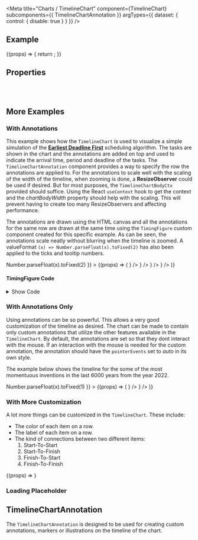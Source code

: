 
<Meta
  title="Charts /  TimelineChart"
  component={TimelineChart}
  subcomponents={{ TimelineChartAnnotation }}
  argTypes={{
    dataset: {
      control: { disable: true }
    }
  }}
/>

<DocsHeader />

## Example

<Canvas withToolbar>
  <Story
    name="Default"
    args={{
      dataset: dummyDiscreteDataSet,
      totalDuration: 36,
      isDiscrete: true,
      start: 1,
      showTooltip: true,
      showConnection: true
    }}
  >
    {(props) => {
      return <TimelineChart {...props} />;
    }}
  </Story>
</Canvas>

## Properties

<ArgsTable story="Default" />

<br />
<br />

## More Examples

### With Annotations

This example shows how the `TimelineChart` is used to visualize a simple simulation of the
[<b>Earliest Deadline First</b>](https://en.wikipedia.org/wiki/Earliest_deadline_first_scheduling) scheduling
algorithm. The tasks are shown in the chart and the annotations are added on top and used to indicate the
arrival time, period and deadline of the tasks. The `TimelineChartAnnotation` component provides a way to specify the row
the annotations are applied to. For the annotations to scale well with the scaling of the width of the timeline, when
zooming is done, a **ResizeObserver** could be used if desired. But for most purposes, the `TimelineChartBodyCtx` provided
should suffice. Using the React `useContext` hook to get the context and the _chartBodyWidth_ property should help with
the scaling. This will prevent having to create too many ResizeObservers and affecting performance.

The annotations are drawn using the HTML canvas and all the annotations for the same row are drawn at the same time using
the `TimingFigure` custom component created for this specific example. As can be seen, the annotations scale neatly without
blurring when the timeline is zoomed. A valueFormat `(x) => Number.parseFloat(x).toFixed(2)` has also been applied to the
ticks and tooltip numbers.

<Canvas>
  <Story
    name="With Annotations"
    args={{
      dataset: schedulingEDFData,
      totalDuration: 15,
      showConnection: true,
      showAnnotation: true,
      rowHeight: 35,
      unit: 'ms',
      valueFormat: (x) => Number.parseFloat(x).toFixed(2)
    }}
  >
    {(props) => (
      <TimelineChart
        {...props}
        annotations={
          <>
            <TimelineChartAnnotation
              rowIndex={0}
              rowHeight={35}
              figure={<TimingFigure arrival={0} period={4} deadline={4} totalDuration={15} />}
            />
            <TimelineChartAnnotation
              rowIndex={1}
              rowHeight={35}
              figure={<TimingFigure arrival={4} period={5} deadline={5} totalDuration={15} />}
            />
            <TimelineChartAnnotation
              rowIndex={2}
              rowHeight={35}
              figure={<TimingFigure arrival={0} period={7} deadline={6} totalDuration={15} />}
            />
          </>
        }
      />
    )}
  </Story>
</Canvas>

#### TimingFigure Code

<details>

<summary>Show Code</summary>

```jsx
export const TimingFigure = ({ arrival, period, deadline, totalDuration }) => {
  const ref = useRef();
  const verticalSpacing = 2;
  const halfArrowWidth = 4;
  const chartBodyCtx = useContext(TimelineChartBodyCtx);

  useEffect(() => {
    const canvas = ref.current;
    const ctx = canvas.getContext('2d');

    // Set the canvas dimensions to avoid blurring
    canvas.width = canvas.getBoundingClientRect().width;
    canvas.height = canvas.getBoundingClientRect().height;

    const width = canvas.width;
    const height = canvas.height;
    const one5thHeight = height / 5;
    const four5thHeight = 4 * one5thHeight;

    const interval = (period / totalDuration) * width;
    const arrivalOffset = (arrival / totalDuration) * width;
    const deadlineOffset = (deadline / totalDuration) * width;

    ctx.beginPath();
    ctx.lineWidth = 1;
    ctx.strokeStyle = getComputedStyle(document.documentElement).getPropertyValue('--sapTextColor');

    // Draw the up-pointing arrows for the arrival
    for (let i = 0; i * interval + arrivalOffset < width; i++) {
      const offset = i * interval + arrivalOffset;
      ctx.moveTo(offset, verticalSpacing);
      ctx.lineTo(offset, height - verticalSpacing);
      ctx.moveTo(offset, verticalSpacing);
      ctx.lineTo(offset - halfArrowWidth, one5thHeight);
      ctx.moveTo(offset, verticalSpacing);
      ctx.lineTo(offset + halfArrowWidth, one5thHeight);
    }

    // Draw the down-pointing arrows for the deadline
    for (let i = 0; i * interval + arrivalOffset + deadlineOffset < width; i++) {
      const offset = i * interval + arrivalOffset + deadlineOffset;
      ctx.moveTo(offset, verticalSpacing);
      ctx.lineTo(offset, height - verticalSpacing);
      ctx.lineTo(offset - halfArrowWidth, four5thHeight);
      ctx.moveTo(offset, height - verticalSpacing);
      ctx.lineTo(offset + halfArrowWidth, four5thHeight);
    }

    ctx.stroke();
  });

  return <canvas ref={ref} style={{ width: chartBodyCtx.chartBodyWidth, height: '100%' }}></canvas>;
};
```

</details>

### With Annotations Only

Using annotations can be so powerful. This allows a very good customization of the timeline as desired. The
chart can be made to contain only custom annotations that utilize the other features available in the
`TimelineChart`. By default, the annotations are set so that they dont interact with the mouse. If an
interaction with the mouse is needed for the custom annotation, the annotation should have the
`pointerEvents` set to _auto_ in its own style.

The example below shows the timeline for the some of the most momentuous inventions in the
last 6000 years from the year 2022.

<Canvas>
  <Story
    name="With Annotations Only"
    args={{
      dataset: inventionDataset,
      totalDuration: 6000,
      showAnnotation: true,
      rowHeight: 80,
      activitiesTitle: '',
      durationTitle: '# of Years Ago',
      valueFormat: (x) => Number.parseFloat(x).toFixed(1)
    }}
  >
    {(props) => (
      <TimelineChart
        {...props}
        annotations={
          <>
            <TimelineChartAnnotation
              rowIndex={0}
              figure={
                <>
                  <Invention
                    name={'internet'}
                    rowHeight={80}
                    time={50}
                    totalDuration={6000}
                    color={ThemingParameters.sapChart_OrderedColor_9}
                  />
                  <Invention
                    name={'penicillin'}
                    rowHeight={80}
                    time={82}
                    totalDuration={6000}
                    color={ThemingParameters.sapChart_OrderedColor_2}
                  />
                  <Invention
                    name={'airplane'}
                    rowHeight={80}
                    time={118}
                    totalDuration={6000}
                    color={ThemingParameters.sapChart_OrderedColor_1}
                  />
                  <Invention
                    name={'lightbulb'}
                    rowHeight={80}
                    time={143}
                    totalDuration={6000}
                    color={ThemingParameters.sapChart_OrderedColor_3}
                  />
                  <Invention
                    name={'telephone'}
                    rowHeight={80}
                    time={146}
                    totalDuration={6000}
                    color={ThemingParameters.sapChart_OrderedColor_4}
                  />
                  <Invention
                    name={'steamengine'}
                    rowHeight={80}
                    time={258}
                    totalDuration={6000}
                    color={ThemingParameters.sapChart_OrderedColor_5}
                  />
                  <Invention
                    name={'printingpress'}
                    rowHeight={80}
                    time={582}
                    totalDuration={6000}
                    color={ThemingParameters.sapChart_OrderedColor_6}
                  />
                  <Invention
                    name={'compass'}
                    rowHeight={80}
                    time={1100}
                    totalDuration={6000}
                    color={ThemingParameters.sapChart_OrderedColor_7}
                  />
                  <Invention
                    name={'wheel'}
                    rowHeight={80}
                    time={5500}
                    totalDuration={6000}
                    color={ThemingParameters.sapChart_OrderedColor_8}
                  />
                </>
              }
            />
          </>
        }
      />
    )}
  </Story>
</Canvas>

### With More Customization

A lot more things can be customized in the `TimelineChart`. These include:

- The color of each item on a row.
- The label of each item on a row.
- The kind of connections between two different items:
  1. Start-To-Start
  2. Start-To-Finish
  3. Finish-To-Start
  4. Finish-To-Finish

<Canvas>
  <Story
    name="With More Customization"
    args={{
      dataset: dummyDataSet,
      totalDuration: 150,
      showConnection: true,
      showAnnotation: true,
      unit: 'ms'
    }}
  >
    {(props) => <TimelineChart {...props} />}
  </Story>
</Canvas>

### Loading Placeholder

<Canvas>
  <Story name="Loading Placeholder">
    <TimelineChart dataset={[]} totalDuration={0} />
  </Story>
</Canvas>

<SubcomponentsSection />

## TimelineChartAnnotation

The `TimelineChartAnnotation` is designed to be used for creating custom annotations, markers
or illustrations on the timeline of the chart.

<Footer />
